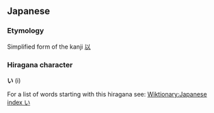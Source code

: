 == Japanese ==
===Etymology===
Simplified form of the kanji [[以]]

===Hiragana character===
'''い''' (i)

For a list of words starting with this hiragana see: [[Wiktionary:Japanese index い]]